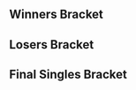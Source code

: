 {{DISPLAYTITLE:DreamHack Summer 2016: Singles Bracket}}{{BracketMatchSMWDisambig |oldtags=Rocky|newtags=Rocky (Swedish player)}}{{SetGame|melee}}
{{DreamHack Summer 2016 Tabs|This=3}}
==Winners Bracket==
{{Template:64DEWBracketA
|tourneylink=DreamHack/2016/Summer 
|tourneyname=DreamHack Summer 2016
|column-width=150

|r1m1p1=Leffen |r1m1p1flag=se |r1m1p1score=2 |r1m1win=1
|r1m1p2=Teskan |r1m1p2flag= |r1m1p2score=0
|r1m2p1=skrff |r1m2p1flag=se |r1m2p1score=0 |r1m2win=2
|r1m2p2=RPG |r1m2p2flag=se |r1m2p2score=2
|r1m3p1=GlaZ |r1m3p1flag=se |r1m3p1score=2 |r1m3win=1
|r1m3p2=Picassu |r1m3p2flag=fi |r1m3p2score=1
|r1m4p1=bËst |r1m4p1flag=fi |r1m4p1score=2 |r1m4win=1
|r1m4p2=7bananer |r1m4p2flag=se |r1m4p2score=0
|r1m5p1=Zoler |r1m5p1flag=se |r1m5p1score={{win}} |r1m5win=1
|r1m5p2=Lumia |r1m5p2flag=se |r1m5p2score=
|r1m6p1=Poopmaister6000 |r1m6p1flag=se |r1m6p1score=2 |r1m6win=1
|r1m6p2=Isyan |r1m6p2flag=se |r1m6p2score=0
|r1m7p1=Zorc |r1m7p1flag=no |r1m7p1score=2 |r1m7win=1
|r1m7p2=DannYY |r1m7p2flag=no |r1m7p2score=0
|r1m8p1=Nils |r1m8p1flag=se |r1m8p1score=2 |r1m8win=1
|r1m8p2=Rd |r1m8p2flag= |r1m8p2score=1

|r1m9p1=Amsah |r1m9p1flag=nl |r1m9p1score=2 |r1m9win=1
|r1m9p2=Pipsqueak |r1m9p2flag=se |r1m9p2score=0
|r1m10p1=Ludderix |r1m10p1flag=se |r1m10p1score=2 |r1m10win=1
|r1m10p2=Big M |r1m10p2flag= |r1m10p2score=0
|r1m11p1=Daydee |r1m11p1flag=se |r1m11p1score=2 |r1m11win=1
|r1m11p2=Glitchy |r1m11p2flag=se |r1m11p2score=0
|r1m12p1=$tijn |r1m12p1flag=nl |r1m12p1score=2 |r1m12win=1
|r1m12p2=PeliQ |r1m12p2flag=fi |r1m12p2score=0
|r1m13p1=Android |r1m13p1flag=se |r1m13p1score=2 |r1m13win=1
|r1m13p2=Drastnikov |r1m13p2flag=se |r1m13p2score=0
|r1m14p1=Zing |r1m14p1flag=se |r1m14p1score=2 |r1m14win=1
|r1m14p2=Noizeeh |r1m14p2flag=se |r1m14p2score=0
|r1m15p1=Rocky |r1m15p1flag=se |r1m15p1score=2 |r1m15win=1
|r1m15p2=Nisse |r1m15p2flag=se |r1m15p2score=0
|r1m16p1=VJ |r1m16p1flag=se |r1m16p1score=2 |r1m16win=1
|r1m16p2=Acid Fuccboi |r1m16p2flag=se |r1m16p2score=0

|r1m17p1=Ice |r1m17p1flag=de |r1m17p1score={{win}} |r1m17win=1
|r1m17p2=HULK |r1m17p2flag=se |r1m17p2score=
|r1m18p1=sanchez |r1m18p1flag=se |r1m18p1score=0 |r1m18win=2
|r1m18p2=saska |r1m18p2flag=fi |r1m18p2score=2
|r1m19p1=MikeHaggar |r1m19p1flag=se |r1m19p1score=2 |r1m19win=1
|r1m19p2=Kivo |r1m19p2flag=se |r1m19p2score=0
|r1m20p1=Kriz |r1m20p1flag=no |r1m20p1score=2 |r1m20win=1
|r1m20p2=Gamba |r1m20p2flag=se |r1m20p2score=0
|r1m21p1=Fuzzyness |r1m21p1flag=gb |r1m21p1score=2 |r1m21win=1
|r1m21p2=Demo_D |r1m21p2flag=se |r1m21p2score=0
|r1m22p1=IrregularJinny |r1m22p1flag=se |r1m22p1score=2 |r1m22win=1
|r1m22p2=hopo |r1m22p2flag=fi |r1m22p2score=0
|r1m23p1=peki |r1m23p1flag=fi |r1m23p1score=2 |r1m23win=1
|r1m23p2=DiLeva |r1m23p2flag= |r1m23p2score=0
|r1m24p1=Yabasta |r1m24p1flag=se |r1m24p1score=2 |r1m24win=1
|r1m24p2=Joel |r1m24p2flag=fi |r1m24p2score=0

|r1m25p1=Professor Pro |r1m25p1flag=gb |r1m25p1score={{win}} |r1m25win=1
|r1m25p2=Herminator |r1m25p2flag= |r1m25p2score=
|r1m26p1=Stax |r1m26p1flag=se |r1m26p1score=0 |r1m26win=2
|r1m26p2=Widde |r1m26p2flag=se |r1m26p2score=2
|r1m27p1=FA0 |r1m27p1flag=se |r1m27p1score=2 |r1m27win=1
|r1m27p2=Spaghett |r1m27p2flag=se |r1m27p2score=0
|r1m28p1=Askeflink |r1m28p1flag=no |r1m28p1score=2 |r1m28win=1
|r1m28p2=Rev |r1m28p2flag=se |r1m28p2score=1
|r1m29p1=Däumling |r1m29p1flag=de |r1m29p1score=2 |r1m29win=1
|r1m29p2=Tenwa |r1m29p2flag=se |r1m29p2score=0
|r1m30p1=Schmep |r1m30p1flag=se |r1m30p1score=0 |r1m30win=2
|r1m30p2=Pots |r1m30p2flag=se |r1m30p2score=2
|r1m31p1=Humpe |r1m31p1flag=se |r1m31p1score=2 |r1m31win=1
|r1m31p2=Spider |r1m31p2flag=se |r1m31p2score=0
|r1m32p1=Flodens Mun |r1m32p1flag=se |r1m32p1score=2 |r1m32win=1
|r1m32p2=Zaik |r1m32p2flag=se |r1m32p2score=0

|r2m1p1=Leffen |r2m1p1flag=se |r2m1p1score=2 |r2m1win=1
|r2m1p2=RPG |r2m1p2flag=se |r2m1p2score=0
|r2m2p1=GlaZ |r2m2p1flag=se |r2m2p1score=0 |r2m2win=2
|r2m2p2=bËst |r2m2p2flag=fi |r2m2p2score=2
|r2m3p1=Zoler |r2m3p1flag=se |r2m3p1score=2 |r2m3win=1
|r2m3p2=Poopmaister6000 |r2m3p2flag=se |r2m3p2score=0
|r2m4p1=Zorc |r2m4p1flag=no |r2m4p1score=2 |r2m4win=1
|r2m4p2=Nils |r2m4p2flag=se |r2m4p2score=0
|r2m4p1char1=falco |r2m4p2char1=falco |r2m4p1stock1=1 |r2m4p2stock1=0 |r2m4win1=1 |r2m4stage1=Battlefield
|r2m4p1char2=falco |r2m4p2char2=falco |r2m4p1stock2=3 |r2m4p2stock2=0 |r2m4win2=1 |r2m4stage2=Yoshi's Story
|r2m4details={{BracketMatchDetails|preview=|lrthread=|interview=|recap=|comment=|vod=https://youtu.be/rZ7VB09IVCc}}

|r2m5p1=Amsah |r2m5p1flag=nl |r2m5p1score=2 |r2m5win=1
|r2m5p2=Ludderix |r2m5p2flag=se |r2m5p2score=0
|r2m6p1=Daydee |r2m6p1flag=se |r2m6p1score=2 |r2m6win=1
|r2m6p2=$tijn |r2m6p2flag=nl |r2m6p2score=0
|r2m6p1char1=samus |r2m6p2char1=fox |r2m6p1stock1=1 |r2m6p2stock1=0 |r2m6win1=1 |r2m6stage1=Battlefield
|r2m6p1char2=samus |r2m6p2char2=fox |r2m6p1stock2=2 |r2m6p2stock2=0 |r2m6win2=1 |r2m6stage2=Final Destination
|r2m6details={{BracketMatchDetails|preview=|lrthread=|interview=|recap=|comment=|vod=https://youtu.be/0-PSMy1XHvo}}

|r2m7p1=Android |r2m7p1flag=se |r2m7p1score=2 |r2m7win=1
|r2m7p2=Zing |r2m7p2flag=se |r2m7p2score=0
|r2m8p1=Rocky |r2m8p1flag=se |r2m8p1score=2 |r2m8win=1
|r2m8p2=VJ |r2m8p2flag=se |r2m8p2score=0
|r2m9p1=Ice |r2m9p1flag=de |r2m9p1score=2 |r2m9win=1
|r2m9p2=saska |r2m9p2flag=fi |r2m9p2score=0
|r2m10p1=MikeHaggar |r2m10p1flag=se |r2m10p1score=0 |r2m10win=2
|r2m10p2=Kriz |r2m10p2flag=no |r2m10p2score=2
|r2m11p1=Fuzzyness |r2m11p1flag=gb |r2m11p1score=2 |r2m11win=1
|r2m11p2=IrregularJinny |r2m11p2flag=se |r2m11p2score=0
|r2m12p1=peki |r2m12p1flag=fi |r2m12p1score=2 |r2m12win=1
|r2m12p2=Yabasta |r2m12p2flag=se |r2m12p2score=0
|r2m13p1=Professor Pro |r2m13p1flag=gb |r2m13p1score=2 |r2m13win=1
|r2m13p2=Widde |r2m13p2flag=se |r2m13p2score=0
|r2m14p1=FA0 |r2m14p1flag=se |r2m14p1score=2 |r2m14win=1
|r2m14p2=Askeflink |r2m14p2flag=no |r2m14p2score=1
|r2m14p1char1=ic |r2m14p2char1=falco |r2m14p1stock1=0 |r2m14p2stock1=1 |r2m14win1=2 |r2m14stage1=Battlefield
|r2m14p1char2=ic |r2m14p2char2=falco |r2m14p1stock2=2 |r2m14p2stock2=0 |r2m14win2=1 |r2m14stage2=Fountain of Dreams
|r2m14p1char3=ic |r2m14p2char3=falco |r2m14p1stock3=1 |r2m14p2stock3=0 |r2m14win3=1 |r2m14stage3=Dream Land
|r2m14details={{BracketMatchDetails|preview=|lrthread=|interview=|recap=|comment=|vod=https://youtu.be/Y0xPRilQtuI}}

|r2m15p1=Däumling |r2m15p1flag=de |r2m15p1score=2 |r2m15win=1
|r2m15p2=Pots |r2m15p2flag=se |r2m15p2score=1
|r2m16p1=Humpe |r2m16p1flag=se |r2m16p1score=1 |r2m16win=2
|r2m16p2=Flodens Mun |r2m16p2flag=se |r2m16p2score=2

|r3m1p1=Leffen |r3m1p1flag=se |r3m1p1score=3 |r3m1win=1
|r3m1p2=bËst |r3m1p2flag=fi |r3m1p2score=0
|r3m1p1char1=fox |r3m1p2char1=ic |r3m1p1stock1=2 |r3m1p2stock1=0 |r3m1win1=1 |r3m1stage1=Battlefield
|r3m1p1char2=fox |r3m1p2char2=ic |r3m1p1stock2=3 |r3m1p2stock2=0 |r3m1win2=1 |r3m1stage2=Fountain of Dreams
|r3m1p1char3=fox |r3m1p2char3=pichu |r3m1p1stock3=4 |r3m1p2stock3=0 |r3m1win3=1 |r3m1stage3=Battlefield
|r3m1details={{BracketMatchDetails|preview=|lrthread=|interview=|recap=|comment=|vod=https://youtu.be/ATUV06W5fCw}}

|r3m2p1=Zoler |r3m2p1flag=se |r3m2p1score=2 |r3m2win=2
|r3m2p2=Zorc |r3m2p2flag=no |r3m2p2score=3
|r3m3p1=Amsah |r3m3p1flag=nl |r3m3p1score=3 |r3m3win=1
|r3m3p2=Daydee |r3m3p2flag=se |r3m3p2score=2
|r3m4p1=Android |r3m4p1flag=se |r3m4p1score=3 |r3m4win=1
|r3m4p2=Rocky |r3m4p2flag=se |r3m4p2score=1
|r3m5p1=Ice |r3m5p1flag=de |r3m5p1score=3 |r3m5win=1
|r3m5p2=Kriz |r3m5p2flag=no |r3m5p2score=0
|r3m6p1=Fuzzyness |r3m6p1flag=gb |r3m6p1score=3 |r3m6win=1
|r3m6p2=peki |r3m6p2flag=fi |r3m6p2score=2
|r3m7p1=Professor Pro |r3m7p1flag=gb |r3m7p1score=3 |r3m7win=1
|r3m7p2=FA0 |r3m7p2flag=se |r3m7p2score=0
|r3m8p1=Däumling |r3m8p1flag=de |r3m8p1score=3 |r3m8win=1
|r3m8p2=Flodens Mun |r3m8p2flag=se |r3m8p2score=0
|r3m8p1char1=ic |r3m8p2char1=peach |r3m8p1stock1=2 |r3m8p2stock1=0 |r3m8win1=1 |r3m8stage1=Battlefield
|r3m8p1char2=ic  |r3m8p2char2=peach |r3m8p1stock2=3 |r3m8p2stock2=0 |r3m8win2=1 |r3m8stage2=Final Destination
|r3m8p1char3=ic |r3m8p2char3=peach |r3m8p1stock3=1 |r3m8p2stock3=0 |r3m8win3=1 |r3m8stage3=Dream Land
|r3m8details={{BracketMatchDetails|preview=|lrthread=|interview=|recap=|comment=|vod=https://youtu.be/gy06mEIHB5o}}

|r4m1p1=Leffen |r4m1p1flag=se |r4m1p1score=3 |r4m1win=1
|r4m1p2=Zorc |r4m1p2flag=no |r4m1p2score=0
|r4m1p1char1=fox |r4m1p2char1=falco |r4m1p1stock1=2 |r4m1p2stock1=0 |r4m1win1=1 |r4m1stage1=Battlefield
|r4m1p1char2=fox |r4m1p2char2=falco |r4m1p1stock2=1 |r4m1p2stock2=0 |r4m1win2=1 |r4m1stage2=Dream Land
|r4m1p1char3=fox |r4m1p2char3=falco |r4m1p1stock3=3 |r4m1p2stock3=0 |r4m1win3=1 |r4m1stage3=Dream Land
|r4m1details={{BracketMatchDetails|preview=|lrthread=|interview=|recap=|comment=|vod=https://youtu.be/enxQT6nHLtk}}

|r4m2p1=Amsah |r4m2p1flag=nl |r4m2p1score=3 |r4m2win=1
|r4m2p2=Android |r4m2p2flag=se |r4m2p2score=1
|r4m2p1char1=sheik |r4m2p2char1=sheik |r4m2p1stock1=2 |r4m2p2stock1=0 |r4m2win1=1 |r4m2stage1=Battlefield
|r4m2p1char2=sheik |r4m2p2char2=sheik |r4m2p1stock2=0 |r4m2p2stock2=1 |r4m2win2=2 |r4m2stage2=Final Destination
|r4m2p1char3=sheik |r4m2p2char3=sheik |r4m2p1stock3=1 |r4m2p2stock3=0 |r4m2win3=1 |r4m2stage3=Dream Land
|r4m2p1char4=sheik |r4m2p2char4=sheik |r4m2p1stock4=2 |r4m2p2stock4=0 |r4m2win4=1 |r4m2stage4=Yoshi's Story
|r4m2details={{BracketMatchDetails|preview=|lrthread=|interview=|recap=|comment=|vod=https://youtu.be/ZJR__S0zvvQ}}

|r4m3p1=Ice |r4m3p1flag=de |r4m3p1score=3 |r4m3win=1
|r4m3p2=Fuzzyness |r4m3p2flag=gb |r4m3p2score=0
|r4m3p1char1=fox |r4m3p2char1=fox |r4m3p1stock1=3 |r4m3p2stock1=0 |r4m3win1=1 |r4m3stage1=Battlefield
|r4m3p1char2=fox |r4m3p2char2=fox |r4m3p1stock2=1 |r4m3p2stock2=0 |r4m3win2=1 |r4m3stage2=Battlefield
|r4m3p1char3=fox |r4m3p2char3=cf |r4m3p1stock3=2 |r4m3p2stock3=0 |r4m3win3=1 |r4m3stage3=Battlefield
|r4m3details={{BracketMatchDetails|preview=|lrthread=|interview=|recap=|comment=|vod=https://youtu.be/Lo8IJv_dhQ0}}

|r4m4p1=Professor Pro |r4m4p1flag=gb |r4m4p1score=3 |r4m4win=1
|r4m4p2=Däumling |r4m4p2flag=de |r4m4p2score=0
|r4m4p1char1=fox |r4m4p2char1=ic |r4m4p1stock1=2 |r4m4p2stock1=0 |r4m4win1=1 |r4m4stage1=Battlefield
|r4m4p1char2=fox |r4m4p2char2=ic |r4m4p1stock2=2 |r4m4p2stock2=0 |r4m4win2=1 |r4m4stage2=Final Destination
|r4m4p1char3=fox |r4m4p2char3=ic |r4m4p1stock3=1 |r4m4p2stock3=0 |r4m4win3=1 |r4m4stage3=Final Destination
|r4m4details={{BracketMatchDetails|preview=|lrthread=|interview=|recap=|comment=|vod=https://youtu.be/Ok1_aqA9Bxw}}

|r5m1p1=Leffen |r5m1p1flag=se |r5m1p1score=3 |r5m1win=1
|r5m1p2=Amsah |r5m1p2flag=nl |r5m1p2score=0
|r5m1p1char1=fox |r5m1p2char1=sheik |r5m1p1stock1=2 |r5m1p2stock1=0 |r5m1win1=1 |r5m1stage1=Battlefield
|r5m1p1char2=fox |r5m1p2char2=sheik |r5m1p1stock2=2 |r5m1p2stock2=0 |r5m1win2=1 |r5m1stage2=Fountain of Dreams
|r5m1p1char3=fox |r5m1p2char3=sheik |r5m1p1stock3=1 |r5m1p2stock3=0 |r5m1win3=1 |r5m1stage3=Yoshi's Story
|r5m1details={{BracketMatchDetails|preview=|lrthread=|interview=|recap=|comment=|vod=https://www.youtube.com/watch?v=GmFZBu1T3ic}}

|r5m2p1=Ice |r5m2p1flag=de |r5m2p1score=3 |r5m2win=1
|r5m2p2=Professor Pro |r5m2p2flag=gb |r5m2p2score=1
|r5m2p1char1=fox |r5m2p2char1=fox |r5m2p1stock1=1 |r5m2p2stock1=0 |r5m2win1=1 |r5m2stage1=Battlefield
|r5m2p1char2=fox |r5m2p2char2=fox |r5m2p1stock2=1 |r5m2p2stock2=0 |r5m2win2=1 |r5m2stage2=Pokémon Stadium
|r5m2p1char3=fox |r5m2p2char3=fox |r5m2p1stock3=3 |r5m2p2stock3=0 |r5m2win3=1 |r5m2stage3=Battlefield
|r5m2details={{BracketMatchDetails|preview=|lrthread=|interview=|recap=|comment=|vod=https://youtu.be/51rzPT1wcRQ}}
}}

==Losers Bracket==
{{64DELBracketSmwA
|tourneylink=DreamHack/2016/Summer 
|tourneyname=DreamHack Summer 2016
|l1placement=49-64
|l2placement=33-48
|l3placement=25-32
|l4placement=17-24
|l5placement=13-16
|l6placement=9-12
|l7placement=7-8
|l8placement=5-6
|column-width=150

|l1m1p1=Teskan |l1m1p1flag= |l1m1p1score=0 |l1m1win=2
|l1m1p2=skrff |l1m1p2flag=se |l1m1p2score=2
|l1m2p1=Picassu |l1m2p1flag=fi |l1m2p1score=2 |l1m2win=1
|l1m2p2=7bananer |l1m2p2flag=se |l1m2p2score=0
|l1m3p1=Lumia |l1m3p1flag=se |l1m3p1score= |l1m3win=2
|l1m3p2=Isyan |l1m3p2flag=se |l1m3p2score={{win}}
|l1m4p1=DannYY |l1m4p1flag=no |l1m4p1score=1 |l1m4win=2
|l1m4p2=Rd |l1m4p2flag= |l1m4p2score=2
|l1m5p1=Pipsqueak |l1m5p1flag=se |l1m5p1score=2 |l1m5win=1
|l1m5p2=Big M |l1m5p2flag= |l1m5p2score=0
|l1m6p1=Glitchy |l1m6p1flag=se |l1m6p1score=1 |l1m6win=2
|l1m6p2=PeliQ |l1m6p2flag=fi |l1m6p2score=2
|l1m7p1=Drastnikov |l1m7p1flag=se |l1m7p1score=0 |l1m7win=2
|l1m7p2=Noizeeh |l1m7p2flag=se |l1m7p2score=2
|l1m8p1=Nisse |l1m8p1flag=se |l1m8p1score=0 |l1m8win=2
|l1m8p2=Acid Fuccboi |l1m8p2flag=se |l1m8p2score=2
|l1m9p1=HULK |l1m9p1flag=se |l1m9p1score= |l1m9win=2
|l1m9p2=sanchez |l1m9p2flag=se |l1m9p2score={{win}}
|l1m10p1=Kivo |l1m10p1flag=se |l1m10p1score=2 |l1m10win=1
|l1m10p2=Gamba |l1m10p2flag=se |l1m10p2score=1
|l1m11p1=Demo_D |l1m11p1flag=se |l1m11p1score=0 |l1m11win=2
|l1m11p2=hopo |l1m11p2flag=fi |l1m11p2score=2
|l1m12p1=DiLeva |l1m12p1flag= |l1m12p1score=0 |l1m12win=2
|l1m12p2=Joel |l1m12p2flag=fi |l1m12p2score=2
|l1m13p1=Herminator |l1m13p1flag= |l1m13p1score= |l1m13win=2
|l1m13p2=Stax |l1m13p2flag=se |l1m13p2score={{win}}
|l1m14p1=Spaghett |l1m14p1flag=se |l1m14p1score=2 |l1m14win=1
|l1m14p2=Rev |l1m14p2flag=se |l1m14p2score=1
|l1m15p1=Tenwa |l1m15p1flag=se |l1m15p1score=2 |l1m15win=1
|l1m15p2=Schmep |l1m15p2flag=se |l1m15p2score=0
|l1m16p1=Spider |l1m16p1flag=se |l1m16p1score=2 |l1m16win=1
|l1m16p2=Zaik |l1m16p2flag=se |l1m16p2score=0

|l2m1p1=Humpe |l2m1p1flag=se |l2m1p1score= |l2m1win=2
|l2m1p2=skrff |l2m1p2flag=se |l2m1p2score={{win}}
|l2m2p1=Pots |l2m2p1flag=se |l2m2p1score=0 |l2m2win=2
|l2m2p2=Picassu |l2m2p2flag=fi |l2m2p2score=2
|l2m3p1=Askeflink |l2m3p1flag=no |l2m3p1score=2 |l2m3win=1
|l2m3p2=Isyan |l2m3p2flag=se |l2m3p2score=0
|l2m4p1=Widde |l2m4p1flag=se |l2m4p1score=2 |l2m4win=1
|l2m4p2=Rd |l2m4p2flag= |l2m4p2score=1
|l2m5p1=Yabasta |l2m5p1flag=se |l2m5p1score=2 |l2m5win=1
|l2m5p2=Pipsqueak |l2m5p2flag=se |l2m5p2score=0
|l2m6p1=IrregularJinny |l2m6p1flag=se |l2m6p1score=2 |l2m6win=1
|l2m6p2=PeliQ |l2m6p2flag=fi |l2m6p2score=0
|l2m7p1=MikeHaggar |l2m7p1flag=se |l2m7p1score=2 |l2m7win=1
|l2m7p2=Noizeeh |l2m7p2flag=se |l2m7p2score=0
|l2m8p1=saska |l2m8p1flag=fi |l2m8p1score=0 |l2m8win=2
|l2m8p2=Acid Fuccboi |l2m8p2flag=se |l2m8p2score=2
|l2m9p1=VJ |l2m9p1flag=se |l2m9p1score=2 |l2m9win=1
|l2m9p2=sanchez |l2m9p2flag=se |l2m9p2score=0
|l2m10p1=Zing |l2m10p1flag=se |l2m10p1score=2 |l2m10win=1
|l2m10p2=Kivo |l2m10p2flag=se |l2m10p2score=0
|l2m11p1=$tijn |l2m11p1flag=nl |l2m11p1score=2 |l2m11win=1
|l2m11p2=hopo |l2m11p2flag=fi |l2m11p2score=0
|l2m12p1=Ludderix |l2m12p1flag=se |l2m12p1score=2 |l2m12win=1
|l2m12p2=Joel |l2m12p2flag=fi |l2m12p2score=1
|l2m13p1=Nils |l2m13p1flag=se |l2m13p1score=2 |l2m13win=1
|l2m13p2=Stax |l2m13p2flag=se |l2m13p2score=1
|l2m14p1=Poopmaister6000 |l2m14p1flag=se |l2m14p1score=2 |l2m14win=1
|l2m14p2=Spaghett |l2m14p2flag=se |l2m14p2score=0
|l2m15p1=GlaZ |l2m15p1flag=se |l2m15p1score= |l2m15win=2
|l2m15p2=Tenwa |l2m15p2flag=se |l2m15p2score={{win}}
|l2m16p1=RPG |l2m16p1flag=se |l2m16p1score=2 |l2m16win=1
|l2m16p2=Spider |l2m16p2flag=se |l2m16p2score=0

|l3m1p1=skrff |l3m1p1flag=se |l3m1p1score=3 |l3m1win=1
|l3m1p2=Picassu |l3m1p2flag=fi |l3m1p2score=2
|l3m2p1=Askeflink |l3m2p1flag=no |l3m2p1score=3 |l3m2win=1
|l3m2p2=Widde |l3m2p2flag=se |l3m2p2score=0
|l3m3p1=Yabasta |l3m3p1flag=se |l3m3p1score=3 |l3m3win=1
|l3m3p2=IrregularJinny |l3m3p2flag=se |l3m3p2score=2
|l3m4p1=MikeHaggar |l3m4p1flag=se |l3m4p1score=3 |l3m4win=1
|l3m4p2=Acid Fuccboi |l3m4p2flag=se |l3m4p2score=1
|l3m5p1=VJ |l3m5p1flag=se |l3m5p1score=3 |l3m5win=1
|l3m5p2=Zing |l3m5p2flag=se |l3m5p2score=1
|l3m6p1=$tijn |l3m6p1flag=nl |l3m6p1score=3 |l3m6win=1
|l3m6p2=Ludderix |l3m6p2flag=se |l3m6p2score=0
|l3m7p1=Nils |l3m7p1flag=se |l3m7p1score=3 |l3m7win=1
|l3m7p2=Poopmaister6000 |l3m7p2flag=se |l3m7p2score=1
|l3m8p1=Tenwa |l3m8p1flag=se |l3m8p1score=0 |l3m8win=2
|l3m8p2=RPG |l3m8p2flag=se |l3m8p2score=3

|l4m1p1=Rocky |l4m1p1flag=se |l4m1p1score=3 |l4m1win=1
|l4m1p2=skrff |l4m1p2flag=se |l4m1p2score=0
|l4m2p1=Daydee |l4m2p1flag=se |l4m2p1score=3 |l4m2win=1
|l4m2p2=Askeflink |l4m2p2flag=no |l4m2p2score=2
|l4m3p1=Zoler |l4m3p1flag=se |l4m3p1score=3 |l4m3win=1
|l4m3p2=Yabasta |l4m3p2flag=se |l4m3p2score=2
|l4m4p1=bËst |l4m4p1flag=fi |l4m4p1score=3 |l4m4win=1
|l4m4p2=MikeHaggar |l4m4p2flag=se |l4m4p2score=1
|l4m5p1=Flodens Mun |l4m5p1flag=se |l4m5p1score=3 |l4m5win=1
|l4m5p2=VJ |l4m5p2flag=se |l4m5p2score=1
|l4m6p1=FA0 |l4m6p1flag=se |l4m6p1score=3 |l4m6win=1
|l4m6p2=$tijn |l4m6p2flag=nl |l4m6p2score=0
|l4m7p1=peki |l4m7p1flag=fi |l4m7p1score=3 |l4m7win=1
|l4m7p2=Nils |l4m7p2flag=se |l4m7p2score=0
|l4m8p1=Kriz |l4m8p1flag=no |l4m8p1score=3 |l4m8win=1
|l4m8p2=RPG |l4m8p2flag=se |l4m8p2score=2

|l5m1p1=Rocky |l5m1p1flag=se |l5m1p1score=3 |l5m1win=1
|l5m1p2=Daydee |l5m1p2flag=se |l5m1p2score=0
|l5m2p1=Zoler |l5m2p1flag=se |l5m2p1score=3 |l5m2win=1
|l5m2p2=bËst |l5m2p2flag=fi |l5m2p2score=0
|l5m3p1=Flodens Mun |l5m3p1flag=se |l5m3p1score=3 |l5m3win=1
|l5m3p2=FA0 |l5m3p2flag=se |l5m3p2score=0
|l5m4p1=peki |l5m4p1flag=fi |l5m4p1score=3 |l5m4win=1
|l5m4p2=Kriz |l5m4p2flag=no |l5m4p2score=1

|l6m1p1=Fuzzyness |l6m1p1flag=gb |l6m1p1score=3 |l6m1win=1
|l6m1p2=Rocky |l6m1p2flag=se |l6m1p2score=0
|l6m1p1char1=fox |l6m1p2char1=cf |l6m1p1stock1=1 |l6m1p2stock1=0 |l6m1win1=1 |l6m1stage1=Battlefield
|l6m1p1char2=fox |l6m1p2char2=cf |l6m1p1stock2=1 |l6m1p2stock2=0 |l6m1win2=1 |l6m1stage2=Battlefield
|l6m1p1char3=fox |l6m1p2char3=cf |l6m1p1stock3=2 |l6m1p2stock3=0 |l6m1win3=1 |l6m1stage3=Battlefield
|l6m1details={{BracketMatchDetails|preview=|lrthread=|interview=|recap=|comment=|vod=https://youtu.be/dfSYgDFC5Dk}}

|l6m2p1=Däumling |l6m2p1flag=de |l6m2p1score=3 |l6m2win=1
|l6m2p2=Zoler |l6m2p2flag=se |l6m2p2score=1
|l6m2p1char1=ic |l6m2p2char1=fox |l6m2p1stock1=1 |l6m2p2stock1=0 |l6m2win1=1 |l6m2stage1=Battlefield
|l6m2p1char2=ic |l6m2p2char2=fox |l6m2p1stock2=0 |l6m2p2stock2=1 |l6m2win2=2 |l6m2stage2=Yoshi's Story
|l6m2p1char3=ic |l6m2p2char3=fox |l6m2p1stock3=1 |l6m2p2stock3=0 |l6m2win3=1 |l6m2stage3=Final Destination
|l6m2p1char4=ic |l6m2p2char4=fox |l6m2p1stock4=2 |l6m2p2stock4=0 |l6m2win4=1 |l6m2stage4=Dream Land
|l6m2details={{BracketMatchDetails|preview=|lrthread=|interview=|recap=|comment=|vod=https://youtu.be/bxQYJSiEkCU}}

|l6m3p1=Zorc |l6m3p1flag=no |l6m3p1score=3 |l6m3win=1
|l6m3p2=Flodens Mun |l6m3p2flag=se |l6m3p2score=0
|l6m3p1char1=falco |l6m3p2char1=peach |l6m3p1stock1=2 |l6m3p2stock1=0 |l6m3win1=1 |l6m3stage1=Fountain of Dreams
|l6m3p1char2=falco |l6m3p2char2=peach |l6m3p1stock2=1 |l6m3p2stock2=0 |l6m3win2=1 |l6m3stage2=Final Destination
|l6m3p1char3=falco |l6m3p2char3=peach |l6m3p1stock3=3 |l6m3p2stock3=0 |l6m3win3=1 |l6m3stage3=Final Destination
|l6m3details={{BracketMatchDetails|preview=|lrthread=|interview=|recap=|comment=|vod=https://youtu.be/cHSBEkC39tA}}

|l6m4p1=Android |l6m4p1flag=se |l6m4p1score=3 |l6m4win=1
|l6m4p2=peki |l6m4p2flag=fi |l6m4p2score=0
|l6m4p1char1=sheik |l6m4p2char1=fox |l6m4p1stock1=1 |l6m4p2stock1=0 |l6m4win1=1 |l6m4stage1=Dream Land
|l6m4p1char2=sheik |l6m4p2char2=fox |l6m4p1stock2=1 |l6m4p2stock2=0 |l6m4win2=1 |l6m4stage2=Final Destination
|l6m4p1char3=sheik |l6m4p2char3=fox |l6m4p1stock3=1 |l6m4p2stock3=0 |l6m4win3=1 |l6m4stage3=Pokémon Stadium
|l6m4details={{BracketMatchDetails|preview=|lrthread=|interview=|recap=|comment=|vod=https://youtu.be/hRqROT-UX7A}}

|l7m1p1=Fuzzyness |l7m1p1flag=gb |l7m1p1score=3 |l7m1win=1
|l7m1p2=Däumling |l7m1p2flag=de |l7m1p2score=1
|l7m1p1char1=cf |l7m1p2char1=ic |l7m1p1stock1=1 |l7m1p2stock1=0 |l7m1win1=1 |l7m1stage1=Battlefield
|l7m1p1char2=cf |l7m1p2char2=ic |l7m1p1stock2=1 |l7m1p2stock2=0 |l7m1win2=1 |l7m1stage2=Fountain of Dreams
|l7m1p1char3=cf |l7m1p2char3=ic |l7m1p1stock3=0 |l7m1p2stock3=2 |l7m1win3=2 |l7m1stage3=Fountain of Dreams
|l7m1p1char4=cf |l7m1p2char4=ic |l7m1p1stock4=1 |l7m1p2stock4=0 |l7m1win4=1 |l7m1stage4=Yoshi's Story
|l7m1details={{BracketMatchDetails|preview=|lrthread=|interview=|recap=|comment=|vod=https://youtu.be/Cb9A68GWAWI}}

|l7m2p1=Zorc |l7m2p1flag=no |l7m2p1score=1 |l7m2win=2
|l7m2p2=Android |l7m2p2flag=se |l7m2p2score=3
|l7m2p1char1=falco |l7m2p2char1=sheik |l7m2p1stock1=0 |l7m2p2stock1=2 |l7m2win1=2 |l7m2stage1=Battlefield
|l7m2p1char2=falco |l7m2p2char2=sheik |l7m2p1stock2=1 |l7m2p2stock2=0 |l7m2win2=1 |l7m2stage2=Final Destination
|l7m2p1char3=falco |l7m2p2char3=sheik |l7m2p1stock3=0 |l7m2p2stock3=1 |l7m2win3=2 |l7m2stage3=Fountain of Dreams
|l7m2p1char4=falco |l7m2p2char4=sheik |l7m2p1stock4=0 |l7m2p2stock4=2 |l7m2win4=2 |l7m2stage4=Yoshi's Story
|l7m2details={{BracketMatchDetails|preview=|lrthread=|interview=|recap=|comment=|vod=https://youtu.be/sYTUOshXhQ0}}

|l8m1p1=Amsah |l8m1p1flag=nl |l8m1p1score=1 |l8m1win=2
|l8m1p2=Fuzzyness |l8m1p2flag=gb |l8m1p2score=3
|l8m1p1char1=sheik |l8m1p2char1=fox |l8m1p1stock1=0 |l8m1p2stock1=2 |l8m1win1=2 |l8m1stage1=Battlefield
|l8m1p1char2=sheik |l8m1p2char2=fox |l8m1p1stock2=0 |l8m1p2stock2=1 |l8m1win2=2 |l8m1stage2=Fountain of Dreams
|l8m1p1char3=sheik |l8m1p2char3=fox |l8m1p1stock3=2 |l8m1p2stock3=0 |l8m1win3=1 |l8m1stage3=Fountain of Dreams
|l8m1p1char4=sheik |l8m1p2char4=fox |l8m1p1stock4=0 |l8m1p2stock4=1 |l8m1win4=2 |l8m1stage4=Final Destination
|l8m1details=
{{BracketMatchDetails|preview=|lrthread=|interview=|recap=|comment=|vod=https://youtu.be/pJ0Ha6-AyF8}}

|l8m2p1=Professor Pro |l8m2p1flag=gb |l8m2p1score=3 |l8m2win=1
|l8m2p2=Android |l8m2p2flag=se |l8m2p2score=2
|l8m2p1char1=fox |l8m2p2char1=sheik |l8m2p1stock1=3 |l8m2p2stock1=0 |l8m2win1=1 |l8m2stage1=Battlefield
|l8m2p1char2=fox |l8m2p2char2=sheik |l8m2p1stock2=0 |l8m2p2stock2=2 |l8m2win2=2 |l8m2stage2=Fountain of Dreams
|l8m2p1char3=fox |l8m2p2char3=sheik |l8m2p1stock3=0 |l8m2p2stock3=2 |l8m2win3=2 |l8m2stage3=Pokémon Stadium
|l8m2p1char4=fox |l8m2p2char4=sheik |l8m2p1stock4=3 |l8m2p2stock4=0 |l8m2win4=1 |l8m2stage4=Pokémon Stadium
|l8m2p1char5=fox |l8m2p2char5=sheik |l8m2p1stock5=2 |l8m2p2stock5=0 |l8m2win5=1 |l8m2stage5=Battlefield
|l8m2details={{BracketMatchDetails|preview=|lrthread=|interview=|recap=|comment=|vod=https://youtu.be/tLdkzGrDHMQ}}
}}
<onlyinclude>
==Final Singles Bracket==
{{DEFinalSmwBracket
|tourneylink=DreamHack/2016/Summer 
|tourneyname=DreamHack Summer 2016
|l1placement=4
|r2placement=3
|r3loserplacement=2
|r3winnerplacement=1
|column-width=180

<!-- FROM WINNERS -->
|r1m1p1=Leffen |r1m1p1flag=se |r1m1p1score=3
|r1m1p2=Ice |r1m1p2flag=de |r1m1p2score=0
|r1m1win=1
|r1m1p1char1=fox |r1m1p1stock1=2 |r1m1p2char1=fox |r1m1p2stock1=0 |r1m1win1=1 |r1m1stage1=Battlefield 
|r1m1p1char2=fox |r1m1p1stock2=1 |r1m1p2char2=fox |r1m1p2stock2=0 |r1m1win2=1 |r1m1stage2=Battlefield
|r1m1p1char3=fox |r1m1p1stock3=2 |r1m1p2char3=fox |r1m1p2stock3=0 |r1m1win3=1 |r1m1stage3=Fountain of Dreams
|r1m1p1char4= |r1m1p1stock4= |r1m1p2char4= |r1m1p2stock4= |r1m1win4= |r1m1stage4=
|r1m1p1char5= |r1m1p1stock5= |r1m1p2char5= |r1m1p2stock5= |r1m1win5= |r1m1stage5=
|r1m1date=June 19, 2016
|r1m1finished=
|r1m1details={{BracketMatchDetails
|vod=https://youtu.be/94Htcoe3Y14
|preview= 
|lrthread=
|interview=
|recap=
|comment=
|live=
}}

<!-- FROM LOSERS -->
|l1m1p1=Fuzzyness |l1m1p1flag=gb |l1m1p1score=0
|l1m1p2=Professor Pro |l1m1p2flag=gb |l1m1p2score=3
|l1m1win=2
|l1m1p1char1=fox |l1m1p1stock1=0 |l1m1p2char1=fox |l1m1p2stock1=2 |l1m1win1=2 |l1m1stage1=Battlefield
|l1m1p1char2=fox |l1m1p1stock2=0 |l1m1p2char2=fox |l1m1p2stock2=1 |l1m1win2=2 |l1m1stage2=Battlefield
|l1m1p1char3=marth |l1m1p1stock3=0 |l1m1p2char3=fox |l1m1p2stock3=3 |l1m1win3=2 |l1m1stage3=Final Destination
|l1m1p1char4= |l1m1p1stock4= |l1m1p2char4= |l1m1p2stock4= |l1m1win4= |l1m1stage4=
|l1m1p1char5= |l1m1p1stock5= |l1m1p2char5= |l1m1p2stock5= |l1m1win5= |l1m1stage5=
|l1m1date=June 19, 2016
|l1m1finished=
|l1m1details={{BracketMatchDetails
|vod=https://youtu.be/fs9rzoXLayc
|preview= 
|lrthread=
|interview=
|recap=
|comment=
|live=
}}

<!-- LOSERS FINALS -->
|r2m1p1=Ice |r2m1p1flag=de |r2m1p1score=3
|r2m1p2=Professor Pro |r2m1p2flag=gb |r2m1p2score=0
|r2m1win=1
|r2m1p1char1=fox |r2m1p1stock1=1 |r2m1p2char1=fox |r2m1p2stock1=0 |r2m1win1=1 |r2m1stage1=Fountain of Dreams
|r2m1p1char2=fox |r2m1p1stock2=2 |r2m1p2char2=fox |r2m1p2stock2=0 |r2m1win2=1 |r2m1stage2=Pokémon Stadium
|r2m1p1char3=fox |r2m1p1stock3=1 |r2m1p2char3=fox |r2m1p2stock3=0 |r2m1win3=1 |r2m1stage3=Battlefield
|r2m1p1char4= |r2m1p1stock4= |r2m1p2char4= |r2m1p2stock4= |r2m1win4= |r2m1stage4=
|r2m1p1char5= |r2m1p1stock5= |r2m1p2char5= |r2m1p2stock5= |r2m1win5= |r2m1stage5=
|r2m1date=
|r2m1finished=
|r2m1details={{BracketMatchDetails
|vod=https://youtu.be/gjai7xEe6PA
|preview= 
|lrthread=
|interview=
|recap=
|comment=
|live=
}}

<!-- GRAND FINALS -->
|r3m1p1=Leffen |r3m1p1flag=se |r3m1p1score=3 |export_score=true
|r3m1p2=Ice |r3m1p2flag=de |r3m1p2score=2
|r3m1win=1
|r3m1p1char1=fox |r3m1p1stock1=2 |r3m1p2char1=fox |r3m1p2stock1=0 |r3m1win1=1 |r3m1stage1=Battlefield
|r3m1p1char2=fox |r3m1p1stock2=1 |r3m1p2char2=fox |r3m1p2stock2=0 |r3m1win2=1 |r3m1stage2=Battlefield
|r3m1p1char3=mewtwo |r3m1p1stock3=0 |r3m1p2char3=fox |r3m1p2stock3=2 |r3m1win3=2 |r3m1stage3=Final Destination
|r3m1p1char4=fox |r3m1p1stock4=0 |r3m1p2char4=fox |r3m1p2stock4=3 |r3m1win4=2 |r3m1stage4=Pokémon Stadium
|r3m1p1char5=fox |r3m1p1stock5=3 |r3m1p2char5=fox |r3m1p2stock5=0 |r3m1win5=1 |r3m1stage5=Dream Land
|r3m1date=
|r3m1finished=
|r3m1details={{BracketMatchDetails
|vod=https://youtu.be/RA8XRgAG9_o
|preview= 
|lrthread=
|interview=
|recap=
|comment=
|live=
}}
}}
</onlyinclude>
